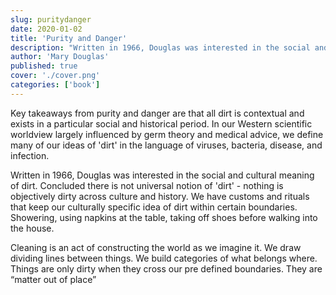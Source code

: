 ```yaml
---
slug: puritydanger
date: 2020-01-02
title: 'Purity and Danger'
description: "Written in 1966, Douglas was interested in the social and cultural meaning of dirt. Concluded there is not universal notion of 'dirt' - nothing is objectively dirty across culture and history."
author: 'Mary Douglas'
published: true
cover: './cover.png'
categories: ['book']
---
```



Key takeaways from purity and danger are that all dirt is contextual and exists in a particular social and historical period. In our Western scientific worldview largely influenced by germ theory and medical advice, we define many of our ideas of 'dirt' in the language of viruses, bacteria, disease, and infection.

Written in 1966, Douglas was interested in the social and cultural meaning of dirt. Concluded there is not universal notion of 'dirt' - nothing is objectively dirty across culture and history. We have customs and rituals that keep our culturally specific idea of dirt within certain boundaries. Showering, using napkins at the table, taking off shoes before walking into the house.

Cleaning is an act of constructing the world as we imagine it. We draw dividing lines between things. We build categories of what belongs where. Things are only dirty when they cross our pre defined boundaries. They are “matter out of place”